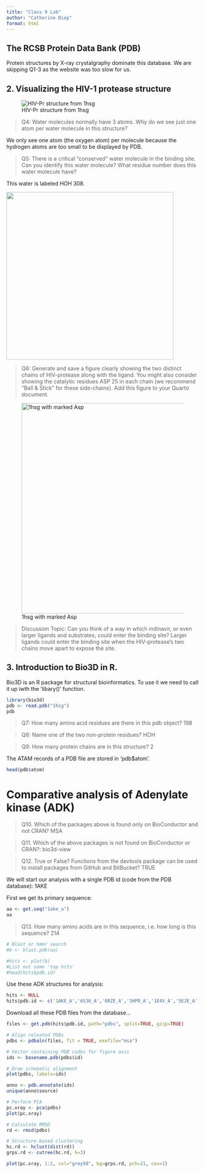 ```yaml
---
title: "Class 9 Lab"
author: "Catherine Diep"
format: html
---
```


## The RCSB Protein Data Bank (PDB)

Protein structures by X-ray crystalgraphy dominate this database. We are skipping Q1-3 as the website was too slow for us.

## 2. Visualizing the HIV-1 protease structure

![HIV-Pr structure from 1hsg](images/1HSG.png)

> Q4: Water molecules normally have 3 atoms. Why do we see just one atom per water molecule in this structure?

We only see one atom (the oxygen atom) per molecule because the hydrogen atoms are too small to be displayed by PDB.

> Q5: There is a critical "conserved" water molecule in the binding site. Can you identify this water molecule? What residue number does this water molecule have?

This water is labeled HOH 308.

![](1HSG%20(water).png){width="438"}

> Q6: Generate and save a figure clearly showing the two distinct chains of HIV-protease along with the ligand. You might also consider showing the catalytic residues ASP 25 in each chain (we recommend "Ball & Stick" for these side-chains). Add this figure to your Quarto document.

![1hsg with marked Asp](images/1HSG-01.png){width="550"}

> Discussion Topic: Can you think of a way in which indinavir, or even larger ligands and substrates, could enter the binding site? Larger ligands could enter the binding site when the HIV-protease's two chains move apart to expose the site.

## 3. Introduction to Bio3D in R.

Bio3D is an R package for structural bioinformatics. To use it we need to call it up iwth the 'libary()' function.

```r
library(bio3d)
pdb <- read.pdb("1hsg")
pdb
```

> Q7: How many amino acid residues are there in this pdb object? 198

> Q8: Name one of the two non-protein residues? HOH

> Q9: How many protein chains are in this structure? 2

The ATAM records of a PDB file are stored in 'pdb\$atom'.

```r
head(pdb$atom)
```

# Comparative analysis of Adenylate kinase (ADK)

> Q10. Which of the packages above is found only on BioConductor and not CRAN? MSA

> Q11. Which of the above packages is not found on BioConductor or CRAN?: bio3d-view

> Q12. True or False? Functions from the devtools package can be used to install packages from GitHub and BitBucket? TRUE

We will start our analysis with a single PDB id (code from the PDB database): 1AKE

First we get its primary sequence:

```r
aa <- get.seq("1ake_a")
aa
```

> Q13. How many amino acids are in this sequence, i.e. how long is this sequence? 214

```r
# Blast or hmmr search
#b <- blast.pdb(aa)
```

```r
#hits <- plot(b)
#List out some 'top hits'
#head(hits$pdb.id)
```

Use these ADK structures for analysis:

```r
hits <- NULL
hits$pdb.id <- c('1AKE_A','6S36_A','6RZE_A','3HPR_A','1E4V_A','5EJE_A','1E4Y_A','3X2S_A','6HAP_A','6HAM_A','4K46_A','3GMT_A','4PZL_A')
```

Download all these PDB files from the database...

```r
files <- get.pdb(hits$pdb.id, path="pdbs", split=TRUE, gzip=TRUE)
```

```r
# Align releated PDBs
pdbs <- pdbaln(files, fit = TRUE, exefile="msa")
```

```r
# Vector containing PDB codes for figure axis
ids <- basename.pdb(pdbs$id)

# Draw schematic alignment
plot(pdbs, labels=ids)
```

```r
anno <- pdb.annotate(ids)
unique(anno$source)
```

```r
# Perform PCA
pc.xray <- pca(pdbs)
plot(pc.xray)
```

```r
# Calculate RMSD
rd <- rmsd(pdbs)

# Structure-based clustering
hc.rd <- hclust(dist(rd))
grps.rd <- cutree(hc.rd, k=3)

plot(pc.xray, 1:2, col="grey50", bg=grps.rd, pch=21, cex=1)
```
